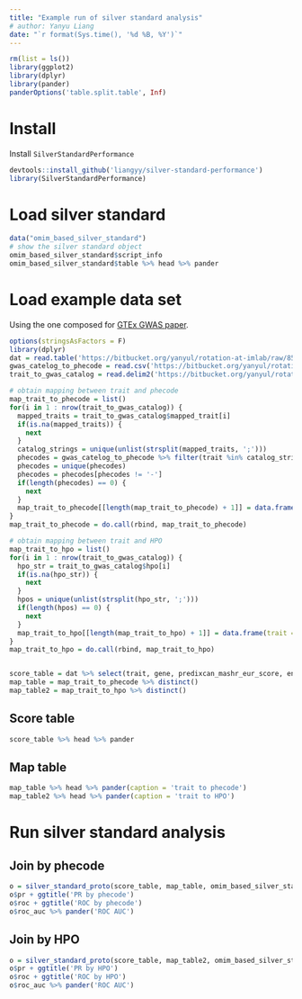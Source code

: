 ```yaml
---
title: "Example run of silver standard analysis"
# author: Yanyu Liang
date: "`r format(Sys.time(), '%d %B, %Y')`"
---
```


```r
rm(list = ls())
library(ggplot2)
library(dplyr)
library(pander)
panderOptions('table.split.table', Inf)
```

# Install 

Install `SilverStandardPerformance`

```r
devtools::install_github('liangyy/silver-standard-performance')
library(SilverStandardPerformance)
```

# Load silver standard


```r
data("omim_based_silver_standard")
# show the silver standard object
omim_based_silver_standard$script_info
omim_based_silver_standard$table %>% head %>% pander
```

# Load example data set

Using the one composed for [GTEx GWAS paper](https://www.biorxiv.org/content/10.1101/814350v1).

```r
options(stringsAsFactors = F)
library(dplyr)
dat = read.table('https://bitbucket.org/yanyul/rotation-at-imlab/raw/85a3fbe8f08df7c67265fed69569b7ea554d4e12/analysis/fdr_power_specificity/companion_figure_finalized/summary_on_expression_cleanup/logistic-based-test.datamatrix.OMIM-LD-block-PrediXcan-MASH-EUR.tsv', header = T, sep = '\t')
gwas_catelog_to_phecode = read.csv('https://bitbucket.org/yanyul/rotation-at-imlab/raw/85a3fbe8f08df7c67265fed69569b7ea554d4e12/analysis/gold-standard/gwas-catalog-to-phecode.csv')
trait_to_gwas_catalog = read.delim2('https://bitbucket.org/yanyul/rotation-at-imlab/raw/85a3fbe8f08df7c67265fed69569b7ea554d4e12/analysis/gold-standard/trait-to-hpo-and-mim.txt', header = T, sep = '\t')

# obtain mapping between trait and phecode
map_trait_to_phecode = list()
for(i in 1 : nrow(trait_to_gwas_catalog)) {
  mapped_traits = trait_to_gwas_catalog$mapped_trait[i]
  if(is.na(mapped_traits)) {
    next
  }
  catalog_strings = unique(unlist(strsplit(mapped_traits, ';')))
  phecodes = gwas_catelog_to_phecode %>% filter(trait %in% catalog_strings) %>% pull(phecode)
  phecodes = unique(phecodes)
  phecodes = phecodes[phecodes != '-']
  if(length(phecodes) == 0) {
    next
  }
  map_trait_to_phecode[[length(map_trait_to_phecode) + 1]] = data.frame(trait = trait_to_gwas_catalog$trait[i], phecode = phecodes)
}
map_trait_to_phecode = do.call(rbind, map_trait_to_phecode)

# obtain mapping between trait and HPO
map_trait_to_hpo = list()
for(i in 1 : nrow(trait_to_gwas_catalog)) {
  hpo_str = trait_to_gwas_catalog$hpo[i]
  if(is.na(hpo_str)) {
    next
  }
  hpos = unique(unlist(strsplit(hpo_str, ';')))
  if(length(hpos) == 0) {
    next
  }
  map_trait_to_hpo[[length(map_trait_to_hpo) + 1]] = data.frame(trait = trait_to_gwas_catalog$trait[i], HPO = paste0('HP:', stringr::str_pad(hpos, 7, pad = "0")))
}
map_trait_to_hpo = do.call(rbind, map_trait_to_hpo)


score_table = dat %>% select(trait, gene, predixcan_mashr_eur_score, enloc_score) %>% distinct()
map_table = map_trait_to_phecode %>% distinct()
map_table2 = map_trait_to_hpo %>% distinct()
```

## Score table

```r
score_table %>% head %>% pander
```

## Map table

```r
map_table %>% head %>% pander(caption = 'trait to phecode')
map_table2 %>% head %>% pander(caption = 'trait to HPO')
```

# Run silver standard analysis

## Join by phecode

```r
o = silver_standard_proto(score_table, map_table, omim_based_silver_standard, trait_codes = 'phecode')
o$pr + ggtitle('PR by phecode')
o$roc + ggtitle('ROC by phecode')
o$roc_auc %>% pander('ROC AUC')
```

## Join by HPO

```r
o = silver_standard_proto(score_table, map_table2, omim_based_silver_standard, trait_codes = 'HPO')
o$pr + ggtitle('PR by HPO')
o$roc + ggtitle('ROC by HPO')
o$roc_auc %>% pander('ROC AUC')
```